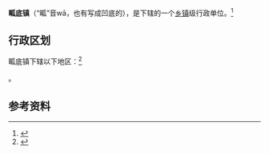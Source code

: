 {{中国乡级行政区|14/08/23/102/000}}

'''畖底镇'''（“畖”音wā，也有写成凹底的），是{{PRC admin/fullname|14/08/23/102/000|3}}下辖的一个[[乡镇|乡镇]]级行政单位。<ref>{{PRC admin/ref sgc|{{PRC admin/parent|14/08/23/102/000}}}}</ref>

== 行政区划 ==

畖底镇下辖以下地区：<ref>{{PRC admin/ref sgc|14/08/23/102/000}}</ref>

{{PRC admin/children|14/08/23/102/000}}。

== 参考资料 ==

{{reflist}}

{{行政区划小作品}}
{{PRC admin/navcat|14/08/23/102/000}}